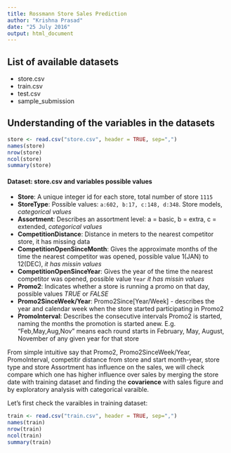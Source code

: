 ```yaml
---
title: Rossmann Store Sales Prediction
author: "Krishna Prasad"
date: "25 July 2016"
output: html_document
---
```

## List of available datasets

* store.csv
* train.csv
* test.csv
* sample_submission

## Understanding of the variables in the datasets
```r
store <- read.csv("store.csv", header = TRUE, sep=",")
names(store)
nrow(store)
ncol(store)
summary(store)
```
#### Dataset: store.csv and variables possible values
* **Store**: A unique integer id for each store, total number of store `1115`
* **StoreType**: Possible values: `a:602, b:17, c:148, d:348`. Store models, _categorical values_ 
* **Assortment**: Describes an assortment level: a = basic, b = extra, c = extended, _categorical values_ 
* **CompetitionDistance**: Distance in meters to the nearest competitor store, it has missing data
* **CompetitionOpenSinceMonth**: Gives the approximate months of the time the nearest competitor was opened, possible value 1(JAN) to 12(DEC), _it has missin values_
* **CompetitionOpenSinceYear**: Gives the year of the time the nearest competitor was opened, possible value `Year` _it has missin values_
* **Promo2**: Indicates whether a store is running a promo on that day, possible values _TRUE_ or _FALSE_
* **Promo2SinceWeek/Year**: Promo2Since[Year/Week] - describes the year and calendar week when the store started participating in Promo2
* **PromoInterval**: Describes the consecutive intervals Promo2 is started, naming the months the promotion is started anew. E.g. "Feb,May,Aug,Nov" means each round starts in February, May, August, November of any given year for that store

From simple intuitive say that Promo2, Promo2SinceWeek/Year, PromoInterval, competitir distance from store and start month-year, store type and store Assortment has influence on the sales, we will check compare which one has higher influence over sales by merging the store date with training dataset and finding the **covarience** with sales figure and by exploratory analysis
with categorical varaible.

Let's first check the varaibles in training dataset:
```r
train <- read.csv("train.csv", header = TRUE, sep=",")
names(train)
nrow(train)
ncol(train)
summary(train)
```
